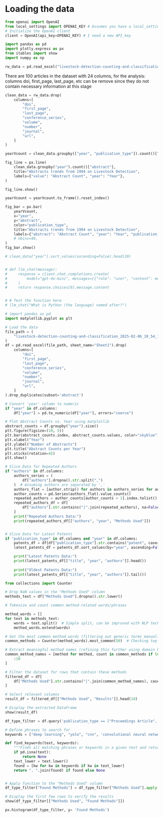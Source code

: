 
# Loading the data

```python
from openai import OpenAI
from local_settings import OPENAI_KEY # Assumes you have a local_settings.py file in your folder with your OpenAI key  
# Initialize the OpenAI client
client = OpenAI(api_key=OPENAI_KEY) # I need a new API_key
```

```python
import pandas as pd
import plotly.express as px
from itables import show
import numpy as np

rw_data = pd.read_excel("livestock-detection-counting-and-classification_2025-02-06_10_54_12_export.xlsx", sheet_name="Sheet1", header=0)
```

There are 100 articles in the dataset with 24 columns, for the analysis: columns doi, first_page, last_page, etc can be remove since they do not contain necessary information at this stage

```python
clean_data = rw_data.drop(
    columns=[
        "doi",
        "first_page",
        "last_page",
        "conference_series",
        "volume",
        "number",
        "journal",
        "url",
    ]
)

yearVcount = clean_data.groupby(["year", "publication_type"]).count()["abstract"]

fig_line = px.line(
    clean_data.groupby("year").count()["abstract"],
    title="Abstracts trends from 1994 on Livestock Detection",
    labels={"value": "Abstract Count", "year": "Year"},
)

fig_line.show()

yearVcount = yearVcount.to_frame().reset_index()

fig_bar = px.bar(
    yearVcount,
    x="year",
    y="abstract",
    color="publication_type",
    title="Abstracts trends from 1994 on Livestock Detection",
    labels={"abstract": "Abstract Count", "year": "Year", "publication_type": "Type"},
    # nbins=40,
)
fig_bar.show()

# clean_data["year"].sort_values(ascending=False).head(20)


# def llm_chat(message):
#     response = client.chat.completions.create(
#         model="gpt-4o-mini", messages=[{"role": "user", "content": message}]
#     )
#     return response.choices[0].message.content


# # Test the function here
# llm_chat("What is Python (the language) named after?")
```

```python
# import pandas as pd
import matplotlib.pyplot as plt

# Load the data
file_path = (
    "livestock-detection-counting-and-classification_2025-02-06_10_54_12_export.xlsx"
)
df = pd.read_excel(file_path, sheet_name="Sheet1").drop(
    columns=[
        "doi",
        "first_page",
        "last_page",
        "conference_series",
        "volume",
        "number",
        "journal",
        "url",
    ]
).drop_duplicates(subset='abstract')

# Convert 'year' column to numeric
if "year" in df.columns:
    df["year"] = pd.to_numeric(df["year"], errors="coerce")

# Plot Abstract Counts vs. Year using matplotlib
abstract_counts = df.groupby("year").size()
plt.figure(figsize=(10, 5))
plt.bar(abstract_counts.index, abstract_counts.values, color="skyblue")
plt.xlabel("Year")
plt.ylabel("Number of Abstracts")
plt.title("Abstract Counts per Year")
plt.xticks(rotation=45)
plt.show()

# Slice Data for Repeated Authors
if "authors" in df.columns:
    authors_series = (
        df["authors"].dropna().str.split(",")
    )  # Assuming authors are separated by ','
    authors_flat = [author.strip() for authors in authors_series for author in authors]
    author_counts = pd.Series(authors_flat).value_counts()
    repeated_authors = author_counts[author_counts > 1].index.tolist()
    repeated_authors_df = df[
        df["authors"].str.contains("|".join(repeated_authors), na=False)
    ]
    print("Repeated Authors Data:")
    print(repeated_authors_df[["authors", "year", "Methods Used"]])


# Slice Data for Latest Patents
if "publication_type" in df.columns and "year" in df.columns:
    patents_df = df[df["publication_type"].str.contains("patent", case=False, na=False)]
    latest_patents_df = patents_df.sort_values(by="year", ascending=False).drop(columns=['Literature Survey', 'Limitations', 'Future Research', 'Research Gap'])

    print("Latest Patents Data:")
    print(latest_patents_df[["title", "year", "authors"]].head())
    
    print("Oldest Patents Data:")
    print(latest_patents_df[["title", "year", "authors"]].tail())
```

```python
from collections import Counter

# Drop NaN values in the "Methods Used" column
methods_text = df["Methods Used"].dropna().str.lower()

# Tokenize and count common method-related words/phrases

method_words = []
for text in methods_text:
    words = text.split()  # Simple split, can be improved with NLP techniques
    method_words.extend(words)

# Get the most common method words (filtering out generic terms manually may be needed)
common_methods = Counter(method_words).most_common(50)  # Checking top words first

# Extract meaningful method names (refining this further using domain knowledge)
common_method_names = [method for method, count in common_methods if len(method) > 3][
    :10
]

# Filter the dataset for rows that contain these methods
filtered_df = df[
    df["Methods Used"].str.contains("|".join(common_method_names), case=False, na=False)
]

# Select relevant columns
result_df = filtered_df[["Methods Used", "Results"]].head(10)

# Display the extracted DataFrame
show(result_df)

```

```python
df_type_filter = df.query('publication_type == ["Proceedings Article", "Journal Article"]')

# Define phrases to search for
keywords = ["deep learning", "yolo", "cnn", 'convolutional neural network', 'mrvifnet', 'ldr', 'rfid']

def find_keywords(text, keywords):
    """Finds all matching phrases or keywords in a given text and returns them as a comma-separated string."""
    if pd.isna(text):
        return None
    text_lower = text.lower()
    found = [kw for kw in keywords if kw in text_lower]
    return ", ".join(found) if found else None


# Apply function to the "Methods Used" column
df_type_filter["Found Methods"] = df_type_filter["Methods Used"].apply(lambda x: find_keywords(x, keywords))

# Display the first few rows to verify the results
show(df_type_filter[["Methods Used", "Found Methods"]])

px.histogram(df_type_filter, y= 'Found Methods')

```
